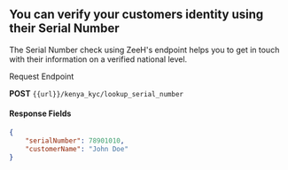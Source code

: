## You can verify your customers identity using their Serial Number

The Serial Number check using ZeeH's endpoint helps you to get in touch with their information on a verified national level.


Request Endpoint


**POST**
 `{{url}}/kenya_kyc/lookup_serial_number`

#### Response Fields

```json
{
    "serialNumber": 78901010,
    "customerName": "John Doe"
}
```